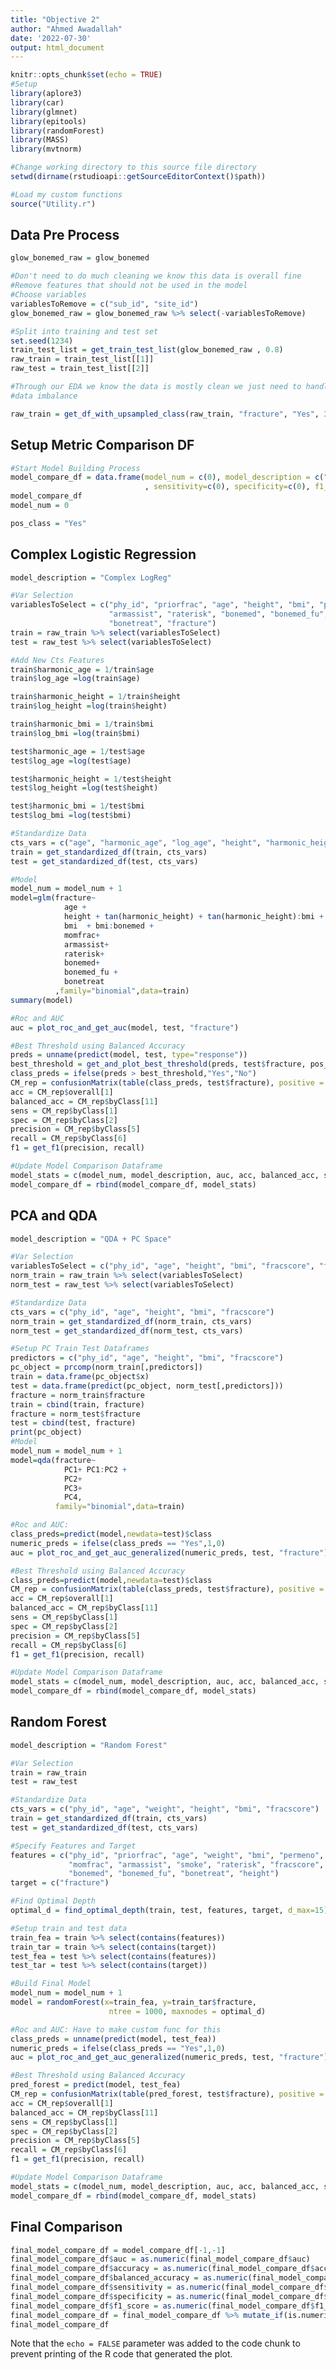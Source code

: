 ```yaml
---
title: "Objective 2"
author: "Ahmed Awadallah"
date: '2022-07-30'
output: html_document
---
```


```r
knitr::opts_chunk$set(echo = TRUE)
#Setup
library(aplore3)
library(car)
library(glmnet)
library(epitools)
library(randomForest)
library(MASS)
library(mvtnorm)

#Change working directory to this source file directory
setwd(dirname(rstudioapi::getSourceEditorContext()$path))

#Load my custom functions
source("Utility.r")
```

## Data Pre Process


```r
glow_bonemed_raw = glow_bonemed

#Don't need to do much cleaning we know this data is overall fine
#Remove features that should not be used in the model
#Choose variables
variablesToRemove = c("sub_id", "site_id")
glow_bonemed_raw = glow_bonemed_raw %>% select(-variablesToRemove)

#Split into training and test set
set.seed(1234)
train_test_list = get_train_test_list(glow_bonemed_raw , 0.8)
raw_train = train_test_list[[1]]
raw_test = train_test_list[[2]]

#Through our EDA we know the data is mostly clean we just need to handle the
#data imbalance

raw_train = get_df_with_upsampled_class(raw_train, "fracture", "Yes", 3)
```

## Setup Metric Comparison DF


```r
#Start Model Building Process
model_compare_df = data.frame(model_num = c(0), model_description = c("Null Model"), auc=c(0), accuracy=c(0), balanced_accuracy=c(0)
                              , sensitivity=c(0), specificity=c(0), f1_score=c(0))
model_compare_df
model_num = 0

pos_class = "Yes"
```

## Complex Logistic Regression

```r
model_description = "Complex LogReg"

#Var Selection
variablesToSelect = c("phy_id", "priorfrac", "age", "height", "bmi", "premeno", "momfrac", 
                      "armassist", "raterisk", "bonemed", "bonemed_fu", 
                      "bonetreat", "fracture")
train = raw_train %>% select(variablesToSelect)
test = raw_test %>% select(variablesToSelect)

#Add New Cts Features
train$harmonic_age = 1/train$age
train$log_age =log(train$age)

train$harmonic_height = 1/train$height
train$log_height =log(train$height)

train$harmonic_bmi = 1/train$bmi
train$log_bmi =log(train$bmi)

test$harmonic_age = 1/test$age
test$log_age =log(test$age)

test$harmonic_height = 1/test$height
test$log_height =log(test$height)

test$harmonic_bmi = 1/test$bmi
test$log_bmi =log(test$bmi)

#Standardize Data
cts_vars = c("age", "harmonic_age", "log_age", "height", "harmonic_height", "log_height", "bmi", "harmonic_bmi", "log_bmi")
train = get_standardized_df(train, cts_vars)
test = get_standardized_df(test, cts_vars)

#Model
model_num = model_num + 1
model=glm(fracture~
            age +
            height + tan(harmonic_height) + tan(harmonic_height):bmi +
            bmi  + bmi:bonemed +
            momfrac+
            armassist+
            raterisk+
            bonemed+
            bonemed_fu +
            bonetreat
          ,family="binomial",data=train)
summary(model)

#Roc and AUC
auc = plot_roc_and_get_auc(model, test, "fracture")

#Best Threshold using Balanced Accuracy
preds = unname(predict(model, test, type="response"))
best_threshold = get_and_plot_best_threshold(preds, test$fracture, pos_class)
class_preds = ifelse(preds > best_threshold,"Yes","No")
CM_rep = confusionMatrix(table(class_preds, test$fracture), positive = pos_class)
acc = CM_rep$overall[1]
balanced_acc = CM_rep$byClass[11]
sens = CM_rep$byClass[1]
spec = CM_rep$byClass[2]
precision = CM_rep$byClass[5]
recall = CM_rep$byClass[6]
f1 = get_f1(precision, recall)

#Update Model Comparison Dataframe
model_stats = c(model_num, model_description, auc, acc, balanced_acc, sens, spec, f1)
model_compare_df = rbind(model_compare_df, model_stats)
```

## PCA and QDA

```r
model_description = "QDA + PC Space"

#Var Selection
variablesToSelect = c("phy_id", "age", "height", "bmi", "fracscore", "fracture")
norm_train = raw_train %>% select(variablesToSelect)
norm_test = raw_test %>% select(variablesToSelect)

#Standardize Data
cts_vars = c("phy_id", "age", "height", "bmi", "fracscore")
norm_train = get_standardized_df(norm_train, cts_vars)
norm_test = get_standardized_df(norm_test, cts_vars)

#Setup PC Train Test Dataframes
predictors = c("phy_id", "age", "height", "bmi", "fracscore")
pc_object = prcomp(norm_train[,predictors])
train = data.frame(pc_object$x)
test = data.frame(predict(pc_object, norm_test[,predictors]))
fracture = norm_train$fracture
train = cbind(train, fracture)
fracture = norm_test$fracture
test = cbind(test, fracture)
print(pc_object)
#Model
model_num = model_num + 1
model=qda(fracture~
            PC1+ PC1:PC2 +
            PC2+
            PC3+
            PC4,
          family="binomial",data=train)

#Roc and AUC:
class_preds=predict(model,newdata=test)$class
numeric_preds = ifelse(class_preds == "Yes",1,0)
auc = plot_roc_and_get_auc_generalized(numeric_preds, test, "fracture")

#Best Threshold using Balanced Accuracy
class_preds=predict(model,newdata=test)$class
CM_rep = confusionMatrix(table(class_preds, test$fracture), positive = pos_class)
acc = CM_rep$overall[1]
balanced_acc = CM_rep$byClass[11]
sens = CM_rep$byClass[1]
spec = CM_rep$byClass[2]
precision = CM_rep$byClass[5]
recall = CM_rep$byClass[6]
f1 = get_f1(precision, recall)

#Update Model Comparison Dataframe
model_stats = c(model_num, model_description, auc, acc, balanced_acc, sens, spec, f1)
model_compare_df = rbind(model_compare_df, model_stats)
```

## Random Forest

```r
model_description = "Random Forest"

#Var Selection
train = raw_train
test = raw_test

#Standardize Data
cts_vars = c("phy_id", "age", "weight", "height", "bmi", "fracscore")
train = get_standardized_df(train, cts_vars)
test = get_standardized_df(test, cts_vars)

#Specify Features and Target
features = c("phy_id", "priorfrac", "age", "weight", "bmi", "permeno", 
             "momfrac", "armassist", "smoke", "raterisk", "fracscore", 
             "bonemed", "bonemed_fu", "bonetreat", "height")
target = c("fracture")

#Find Optimal Depth
optimal_d = find_optimal_depth(train, test, features, target, d_max=15)

#Setup train and test data
train_fea = train %>% select(contains(features))
train_tar = train %>% select(contains(target))
test_fea = test %>% select(contains(features))
test_tar = test %>% select(contains(target))

#Build Final Model
model_num = model_num + 1
model = randomForest(x=train_fea, y=train_tar$fracture,
                      ntree = 1000, maxnodes = optimal_d)

#Roc and AUC: Have to make custom func for this
class_preds = unname(predict(model, test_fea))
numeric_preds = ifelse(class_preds == "Yes",1,0)
auc = plot_roc_and_get_auc_generalized(numeric_preds, test, "fracture")

#Best Threshold using Balanced Accuracy
pred_forest = predict(model, test_fea)
CM_rep = confusionMatrix(table(pred_forest, test$fracture), positive = pos_class)
acc = CM_rep$overall[1]
balanced_acc = CM_rep$byClass[11]
sens = CM_rep$byClass[1]
spec = CM_rep$byClass[2]
precision = CM_rep$byClass[5]
recall = CM_rep$byClass[6]
f1 = get_f1(precision, recall)

#Update Model Comparison Dataframe
model_stats = c(model_num, model_description, auc, acc, balanced_acc, sens, spec, f1)
model_compare_df = rbind(model_compare_df, model_stats)
```

## Final Comparison

```r
final_model_compare_df = model_compare_df[-1,-1]
final_model_compare_df$auc = as.numeric(final_model_compare_df$auc)
final_model_compare_df$accuracy = as.numeric(final_model_compare_df$accuracy)
final_model_compare_df$balanced_accuracy = as.numeric(final_model_compare_df$balanced_accuracy)
final_model_compare_df$sensitivity = as.numeric(final_model_compare_df$sensitivity)
final_model_compare_df$specificity = as.numeric(final_model_compare_df$specificity)
final_model_compare_df$f1_score = as.numeric(final_model_compare_df$f1_score)
final_model_compare_df = final_model_compare_df %>% mutate_if(is.numeric, round, digits = 3)
final_model_compare_df
```

Note that the `echo = FALSE` parameter was added to the code chunk to prevent printing of the R code that generated the plot.
